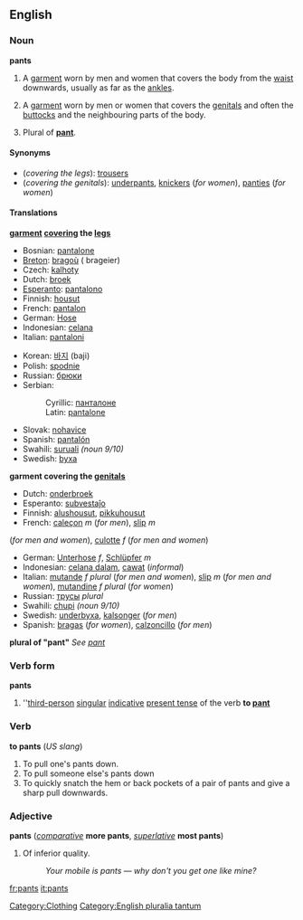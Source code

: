 ==English==

===Noun===
'''pants''' {{pluralonly}}

# {{US}} {{AU}} A [[garment]] worn by men and women that covers the body from the [[waist]] downwards, usually as far as the [[ankle]]s.
# {{UK}} A [[garment]] worn by men or women that covers the [[genitals]] and often the [[buttocks]] and the neighbouring parts of the body.
#Plural of '''[[pant]]'''.

====Synonyms====
*(''covering the legs''): {{UK}} [[trousers]]
*(''covering the genitals''): [[underpants]], [[knickers]] (''for women''), [[panties]] (''for women'')

====Translations====

'''[[garment]] [[cover]]ing the [[leg]]s'''
{{top}}
*Bosnian: [[pantalone#Bosnian|pantalone]] {{f}} {{p}}
*[[Breton]]: [[bragoù]] {{m}} ({{p}} brageier)
*Czech: [[kalhoty]] {{f}} {{p}}
*Dutch: [[broek]]
*[[Esperanto]]: [[:eo:pantalono|pantalono]] {{s}}
*Finnish: [[housut]] {{p}}
*French: [[pantalon]] {{m}} {{s}}
*German: [[Hose#German|Hose]] {{f}} {{s}}
*Indonesian: [[celana]]
*Italian: [[pantaloni]] {{m}} {{p}}
{{mid}}
*Korean: [[바지]] (baji)
*Polish: [[spodnie]] {{p}}
*Russian: [[брюки]] {{p}}
*Serbian:
*:Cyrillic: [[панталоне#Serbian|панталоне]] {{f}} {{p}}
*:Latin: [[pantalone#Serbian|pantalone]] {{f}} {{p}}
*Slovak: [[nohavice#Slovak|nohavice]] {{f}} {{p}}
*Spanish: [[:es:pantalón|pantalón]]
*Swahili: [[suruali]] ''(noun 9/10)''
*Swedish: [[byxa]] {{s}}
{{bottom}}

'''garment covering the [[genitals]]'''
{{top}}
*Dutch: [[onderbroek]]
*Esperanto: [[subvestaĵo]]
*Finnish: [[alushousut]], [[pikkuhousut]]
*French: [[caleçon]] ''m'' (''for men''), [[slip#French|slip]] ''m'' 
(''for men and women''), [[culotte]] ''f'' (''for men and women'')
{{mid}}
*German: [[Unterhose]] ''f'', [[Schlüpfer]] ''m''
*Indonesian: [[celana dalam]], [[cawat]] (''informal'')
*Italian: [[mutande]] ''f plural'' (''for men and women''), [[slip#Italian|slip]] ''m'' (''for men and women''), [[mutandine]] ''f plural'' (''for women'')
*Russian: [[трусы]] ''plural''
*Swahili: [[chupi]] ''(noun 9/10)''
*Swedish: [[underbyxa]], [[kalsonger]] (''for men'')
*Spanish: <!--this means "underwear": [[ropa interior]] (this includes [[bra]])--> [[bragas]] (''for women''), [[calzoncillo]] (''for men'')
{{bottom}}

'''plural of "pant"'''
''See [[pant]]''

===Verb form===
'''pants'''

#''[[third-person]] [[singular]] [[indicative]] [[present tense]] of the verb '''to [[pant]]'''

===Verb===
'''to pants''' (''US slang'')

#To pull one's pants down.
#To pull someone else's pants down
#To quickly snatch the hem or back pockets of a pair of pants and give a sharp pull downwards.<!--unnecessary verbiage: Usually done to a male subject with shorts or gym shorts on, to either warn them with a slight tug or to actually give a full pantsing revealing boxers or more. Seeing as one person has two hands they can "double-pants", that is, pants two people at the same time.-->

===Adjective===
'''pants''' (''[[comparative]]'' '''more pants''', ''[[superlative]]'' '''most pants''')

# {{UK}} {{slang}} Of inferior quality.
#:''Your mobile is pants &mdash; why don't you get one like mine?''

[[Category:Clothing]]

[[Category:English pluralia tantum]]

[[fr:pants]]
[[it:pants]]